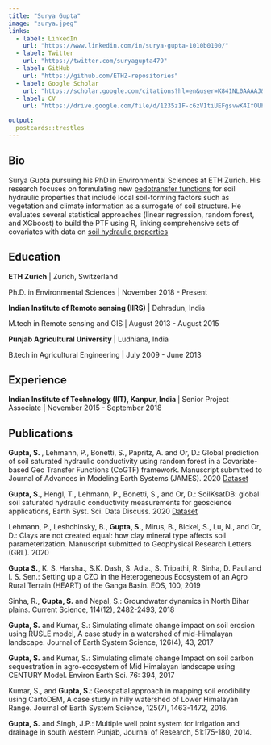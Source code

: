 ```yaml
---
title: "Surya Gupta"
image: "surya.jpeg"
links:
  - label: LinkedIn
    url: "https://www.linkedin.com/in/surya-gupta-1010b0100/"
  - label: Twitter
    url: "https://twitter.com/suryagupta479"
  - label: GitHub
    url: "https://github.com/ETHZ-repositories"
  - label: Google Scholar
    url: "https://scholar.google.com/citations?hl=en&user=K841NL0AAAAJ&view_op=list_works&sortby=pubdate"
  - label: CV
    url: "https://drive.google.com/file/d/1235z1F-c6zV1tiUEFgsvwK4IfOUh3WfY/view?usp=sharing"

output:
  postcards::trestles
---
```

 
## Bio

Surya Gupta pursuing his PhD in Environmental Sciences at ETH Zurich. His research focuses on formulating new [pedotransfer functions](https://en.wikipedia.org/wiki/Pedotransfer_function) for soil hydraulic properties that include local soil-forming factors such as vegetation and climate information as a surrogate of soil structure.  He evaluates several statistical approaches (linear regression, random forest, and XGboost) to build the PTF using R, linking comprehensive sets of covariates with data on [soil hydraulic properties](https://www.sciencedirect.com/topics/agricultural-and-biological-sciences/soil-hydraulic-properties#:~:text=The%20three%20soil%20hydraulic%20properties,conductivity%20and%20water%2Dvapor%20contents.)

## Education

**ETH Zurich** | Zurich, Switzerland

Ph.D. in Environmental Sciences | November 2018 - Present

**Indian Institute of Remote sensing (IIRS)** | Dehradun, India

M.tech in Remote sensing and GIS | August 2013 - August 2015

**Punjab Agricultural University ** | Ludhiana, India

B.tech in Agricultural Engineering | July 2009 - June 2013

## Experience

**Indian Institute of Technology (IIT), Kanpur, India ** | Senior Project Associate | November 2015 - September 2018

## Publications

**Gupta, S. **, Lehmann, P., Bonetti, S., Papritz, A. and Or, D.: Global prediction of soil saturated hydraulic conductivity using random forest in a Covariate-based Geo Transfer Functions (CoGTF) framework. Manuscript submitted to Journal of Advances in Modeling Earth Systems (JAMES). 2020 [Dataset](https://zenodo.org/record/3935359#.X-dWZthKhPY)

**Gupta, S.**, Hengl, T., Lehmann, P., Bonetti, S., and Or, D.: SoilKsatDB: global soil saturated hydraulic conductivity measurements for geoscience applications, Earth Syst. Sci. Data Discuss. 2020 [Dataset](https://zenodo.org/record/4384592#.X-dWwNhKhPZ)

Lehmann, P., Leshchinsky, B., **Gupta, S.**, Mirus, B., Bickel, S., Lu, N., and Or, D.: Clays are not created equal: how clay mineral type affects soil parameterization. Manuscript submitted to Geophysical Research Letters (GRL). 2020

**Gupta S.**, K. S. Harsha., S.K. Dash, S. Adla., S. Tripathi, R. Sinha, D. Paul and I. S. Sen.: Setting up a CZO in the Heterogeneous Ecosystem of an Agro Rural Terrain (HEART) of the Ganga Basin. EOS, 100, 2019

Sinha, R., **Gupta, S.** and Nepal, S.: Groundwater dynamics in North Bihar plains. Current Science, 114(12), 2482-2493, 2018

**Gupta, S.** and Kumar, S.: Simulating climate change impact on soil erosion using RUSLE model, A case study in a watershed of mid-Himalayan landscape. Journal of Earth System Science, 126(4), 43, 2017

**Gupta, S.** and Kumar, S.: Simulating climate change Impact on soil carbon sequestration in agro-ecosystem of Mid Himalayan landscape using CENTURY Model. Environ Earth Sci. 76: 394, 2017

Kumar, S., and **Gupta, S.**: Geospatial approach in mapping soil erodibility using CartoDEM, A case study in hilly watershed of Lower Himalayan Range. Journal of Earth System Science, 125(7), 1463-1472, 2016.

**Gupta, S.** and Singh, J.P.: Multiple well point system for irrigation and drainage in south western Punjab, Journal of Research, 51:175-180, 2014.


